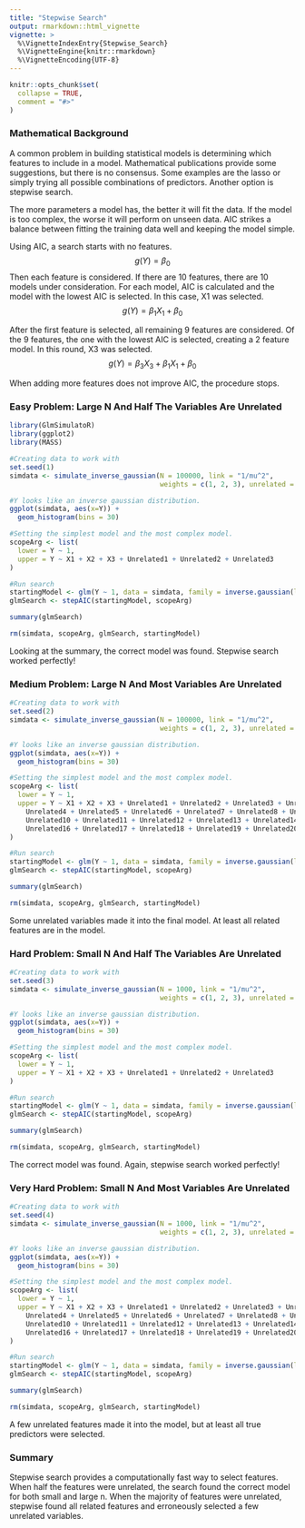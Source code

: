 ```yaml
---
title: "Stepwise Search"
output: rmarkdown::html_vignette
vignette: >
  %\VignetteIndexEntry{Stepwise_Search}
  %\VignetteEngine{knitr::rmarkdown}
  %\VignetteEncoding{UTF-8}
---
```


```r
knitr::opts_chunk$set(
  collapse = TRUE,
  comment = "#>"
)
```

### Mathematical Background
A common problem in building statistical models is determining which features to include in a model. Mathematical publications provide some suggestions, but there is no consensus. Some examples are the lasso or simply trying all possible combinations of predictors. Another option is stepwise search.

The more parameters a model has, the better it will fit the data. If the model is too complex, the worse it will perform on unseen data. AIC strikes a balance between fitting the training data well and keeping the model simple. 

Using AIC, a search starts with no features. $$g(Y) = \beta_0$$
Then each feature is considered. If there are 10 features, there are 10 models under consideration. For each model, AIC is calculated and the model with the lowest AIC is selected. In this case, X1 was selected. $$g(Y) = \beta_1X_1 + \beta_0$$


After the first feature is selected, all remaining 9 features are considered. Of the 9 features, the one with the lowest AIC is selected, creating a 2 feature model. In this round, X3 was selected.  $$g(Y) = \beta_3X_3 + \beta_1X_1 + \beta_0$$

When adding more features does not improve AIC, the procedure stops.

### Easy Problem: Large N And Half The Variables Are Unrelated
```r
library(GlmSimulatoR)
library(ggplot2)
library(MASS)

#Creating data to work with
set.seed(1)
simdata <- simulate_inverse_gaussian(N = 100000, link = "1/mu^2", 
                                     weights = c(1, 2, 3), unrelated = 3)

#Y looks like an inverse gaussian distribution. 
ggplot(simdata, aes(x=Y)) +
  geom_histogram(bins = 30)

#Setting the simplest model and the most complex model.
scopeArg <- list(
  lower = Y ~ 1,
  upper = Y ~ X1 + X2 + X3 + Unrelated1 + Unrelated2 + Unrelated3
)

#Run search
startingModel <- glm(Y ~ 1, data = simdata, family = inverse.gaussian(link = "1/mu^2"))
glmSearch <- stepAIC(startingModel, scopeArg)

summary(glmSearch)

rm(simdata, scopeArg, glmSearch, startingModel)


```

Looking at the summary, the correct model was found. Stepwise search worked perfectly!

### Medium Problem: Large N And Most Variables Are Unrelated
```r
#Creating data to work with
set.seed(2)
simdata <- simulate_inverse_gaussian(N = 100000, link = "1/mu^2", 
                                     weights = c(1, 2, 3), unrelated = 20)

#Y looks like an inverse gaussian distribution. 
ggplot(simdata, aes(x=Y)) +
  geom_histogram(bins = 30)

#Setting the simplest model and the most complex model.
scopeArg <- list(
  lower = Y ~ 1,
  upper = Y ~ X1 + X2 + X3 + Unrelated1 + Unrelated2 + Unrelated3 + Unrelated3 + 
    Unrelated4 + Unrelated5 + Unrelated6 + Unrelated7 + Unrelated8 + Unrelated9 + 
    Unrelated10 + Unrelated11 + Unrelated12 + Unrelated13 + Unrelated14 + Unrelated15 + 
    Unrelated16 + Unrelated17 + Unrelated18 + Unrelated19 + Unrelated20
)

#Run search
startingModel <- glm(Y ~ 1, data = simdata, family = inverse.gaussian(link = "1/mu^2"))
glmSearch <- stepAIC(startingModel, scopeArg)

summary(glmSearch)

rm(simdata, scopeArg, glmSearch, startingModel)
```

Some unrelated variables made it into the final model. At least all related features are in the model. 

### Hard Problem: Small N And Half The Variables Are Unrelated
```r
#Creating data to work with
set.seed(3)
simdata <- simulate_inverse_gaussian(N = 1000, link = "1/mu^2", 
                                     weights = c(1, 2, 3), unrelated = 3)

#Y looks like an inverse gaussian distribution. 
ggplot(simdata, aes(x=Y)) +
  geom_histogram(bins = 30)

#Setting the simplest model and the most complex model.
scopeArg <- list(
  lower = Y ~ 1,
  upper = Y ~ X1 + X2 + X3 + Unrelated1 + Unrelated2 + Unrelated3
)

#Run search
startingModel <- glm(Y ~ 1, data = simdata, family = inverse.gaussian(link = "1/mu^2"))
glmSearch <- stepAIC(startingModel, scopeArg)

summary(glmSearch)

rm(simdata, scopeArg, glmSearch, startingModel)
```

The correct model was found. Again, stepwise search worked perfectly!

### Very Hard Problem: Small N And Most Variables Are Unrelated
```r
#Creating data to work with
set.seed(4)
simdata <- simulate_inverse_gaussian(N = 1000, link = "1/mu^2", 
                                     weights = c(1, 2, 3), unrelated = 20)

#Y looks like an inverse gaussian distribution. 
ggplot(simdata, aes(x=Y)) +
  geom_histogram(bins = 30)

#Setting the simplest model and the most complex model.
scopeArg <- list(
  lower = Y ~ 1,
  upper = Y ~ X1 + X2 + X3 + Unrelated1 + Unrelated2 + Unrelated3 + Unrelated3 + 
    Unrelated4 + Unrelated5 + Unrelated6 + Unrelated7 + Unrelated8 + Unrelated9 + 
    Unrelated10 + Unrelated11 + Unrelated12 + Unrelated13 + Unrelated14 + Unrelated15 + 
    Unrelated16 + Unrelated17 + Unrelated18 + Unrelated19 + Unrelated20
)

#Run search
startingModel <- glm(Y ~ 1, data = simdata, family = inverse.gaussian(link = "1/mu^2"))
glmSearch <- stepAIC(startingModel, scopeArg)

summary(glmSearch)

rm(simdata, scopeArg, glmSearch, startingModel)
```

A few unrelated features made it into the model, but at least all true predictors were selected.

### Summary
Stepwise search provides a computationally fast way to select features. When half the features were unrelated, the search found the correct model for both small and large n. When the majority of features were unrelated, stepwise found all related features and erroneously selected a few unrelated variables.
